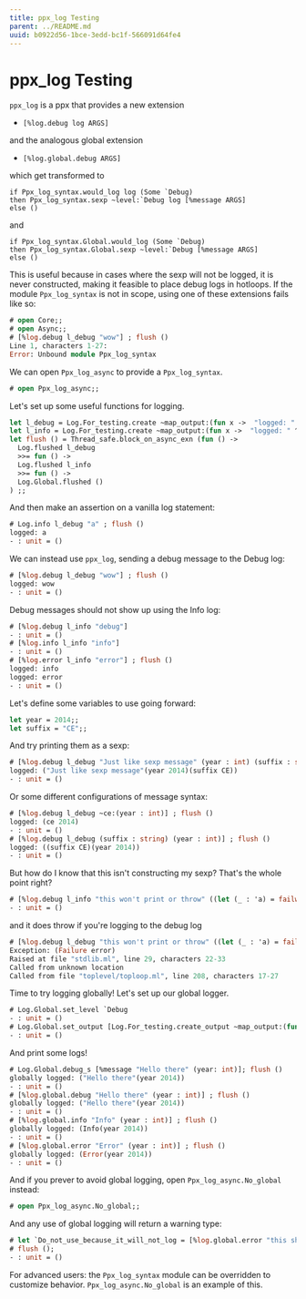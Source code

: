 ```yaml
---
title: ppx_log Testing
parent: ../README.md
uuid: b0922d56-1bce-3edd-bc1f-566091d64fe4
---
```


# ppx_log Testing

`ppx_log` is a ppx that provides a new extension

* `[%log.debug log ARGS]`

and the analogous global extension

* `[%log.global.debug ARGS]`

which get transformed to

```
if Ppx_log_syntax.would_log log (Some `Debug)
then Ppx_log_syntax.sexp ~level:`Debug log [%message ARGS]
else ()
```

and

```
if Ppx_log_syntax.Global.would_log (Some `Debug)
then Ppx_log_syntax.Global.sexp ~level:`Debug [%message ARGS]
else ()
```

This is useful because in cases where the sexp will not be
logged, it is never constructed, making it feasible to place debug logs in
hotloops. If the module `Ppx_log_syntax` is not in scope, using one of these
extensions fails like so:

```ocaml
# open Core;;
# open Async;;
# [%log.debug l_debug "wow"] ; flush ()
Line 1, characters 1-27:
Error: Unbound module Ppx_log_syntax
```

We can open `Ppx_log_async` to provide a `Ppx_log_syntax`.

```ocaml
# open Ppx_log_async;;
```

Let's set up some useful functions for logging.

```ocaml
let l_debug = Log.For_testing.create ~map_output:(fun x ->  "logged: " ^ x ) `Debug;;
let l_info = Log.For_testing.create ~map_output:(fun x ->  "logged: " ^ x ) `Info;;
let flush () = Thread_safe.block_on_async_exn (fun () ->
  Log.flushed l_debug
  >>= fun () ->
  Log.flushed l_info
  >>= fun () ->
  Log.Global.flushed ()
) ;;
```

And then make an assertion on a vanilla log statement:

```ocaml
# Log.info l_debug "a" ; flush ()
logged: a
- : unit = ()
```

We can instead use `ppx_log`, sending a debug message to the Debug log:

```ocaml
# [%log.debug l_debug "wow"] ; flush ()
logged: wow
- : unit = ()
```

Debug messages should not show up using the Info log:

```ocaml
# [%log.debug l_info "debug"]
- : unit = ()
# [%log.info l_info "info"]
- : unit = ()
# [%log.error l_info "error"] ; flush ()
logged: info
logged: error
- : unit = ()
```

Let's define some variables to use going forward:

```ocaml
let year = 2014;;
let suffix = "CE";;
```

And try printing them as a sexp:

```ocaml
# [%log.debug l_debug "Just like sexp message" (year : int) (suffix : string)] ; flush ()
logged: ("Just like sexp message"(year 2014)(suffix CE))
- : unit = ()
```

Or some different configurations of message syntax:

```ocaml
# [%log.debug l_debug ~ce:(year : int)] ; flush ()
logged: (ce 2014)
- : unit = ()
# [%log.debug l_debug (suffix : string) (year : int)] ; flush ()
logged: ((suffix CE)(year 2014))
- : unit = ()
```

But how do I know that this isn't constructing my sexp? That's the whole point right?

```ocaml
# [%log.debug l_info "this won't print or throw" ((let (_ : 'a) = failwith "error" in year) : int)] ; flush ()
- : unit = ()
```

and it does throw if you're logging to the debug log

```ocaml
# [%log.debug l_debug "this won't print or throw" ((let (_ : 'a) = failwith "error" in year) : int)] ; flush ()
Exception: (Failure error)
Raised at file "stdlib.ml", line 29, characters 22-33
Called from unknown location
Called from file "toplevel/toploop.ml", line 208, characters 17-27
```

Time to try logging globally! Let's set up our global logger.

```ocaml
# Log.Global.set_level `Debug
- : unit = ()
# Log.Global.set_output [Log.For_testing.create_output ~map_output:(fun s -> "globally logged: " ^ s)]
- : unit = ()
```

And print some logs!

```ocaml
# Log.Global.debug_s [%message "Hello there" (year: int)]; flush ()
globally logged: ("Hello there"(year 2014))
- : unit = ()
# [%log.global.debug "Hello there" (year : int)] ; flush ()
globally logged: ("Hello there"(year 2014))
- : unit = ()
# [%log.global.info "Info" (year : int)] ; flush ()
globally logged: (Info(year 2014))
- : unit = ()
# [%log.global.error "Error" (year : int)] ; flush ()
globally logged: (Error(year 2014))
- : unit = ()
```

And if you prever to avoid global logging, open
`Ppx_log_async.No_global` instead:

```ocaml
# open Ppx_log_async.No_global;;
```

And any use of global logging will return a warning type:

```ocaml
# let `Do_not_use_because_it_will_not_log = [%log.global.error "this should not log"]; 
# flush ();
- : unit = ()
```

For advanced users: the `Ppx_log_syntax` module can be overridden to
customize behavior.  `Ppx_log_async.No_global` is an example of this.
